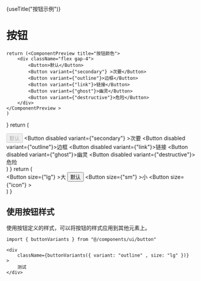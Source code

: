 

{useTitle("按钮示例")}

<h1 className="">按钮</h1>

    return (<ComponentPreview title="按钮颜色">
        <div className="flex gap-4">
            <Button>默认</Button>
            <Button variant={"secondary"} >次要</Button>
            <Button variant={"outline"}>边框</Button>
            <Button variant={"link"}>链接</Button>
            <Button variant={"ghost"}>幽灵</Button>
            <Button variant={"destructive"}>危险</Button>
        </div>
    </ComponentPreview >
    )
}
    return (<ComponentPreview title="按钮状态" discription="禁用状态">
        <div className="flex gap-4">
            <Button disabled>默认</Button>
            <Button disabled variant={"secondary"} >次要</Button>
            <Button disabled variant={"outline"}>边框</Button>
            <Button disabled variant={"link"}>链接</Button>
            <Button disabled variant={"ghost"}>幽灵</Button>
            <Button disabled variant={"destructive"}>危险</Button>
        </div>
    </ComponentPreview>
    )
}
    return (<ComponentPreview title="按钮尺寸">
        <div className="flex gap-4">
            <Button size={"lg"} >大</Button>
            <Button >默认</Button>
            <Button size={"sm"} >小</Button>
            <Button size={"icon"} ><Camera /></Button>
        </div>
    </ComponentPreview>)
}

<Demo1/>
<Demo2/>
<Demo3/>

## 使用按钮样式

使用按钮定义的样式，可以将按钮的样式应用到其他元素上。

```tsx
import { buttonVariants } from "@/components/ui/button"

<div 
    className={buttonVariants({ variant: "outline" , size: "lg" })}
>
    测试
</div>
```